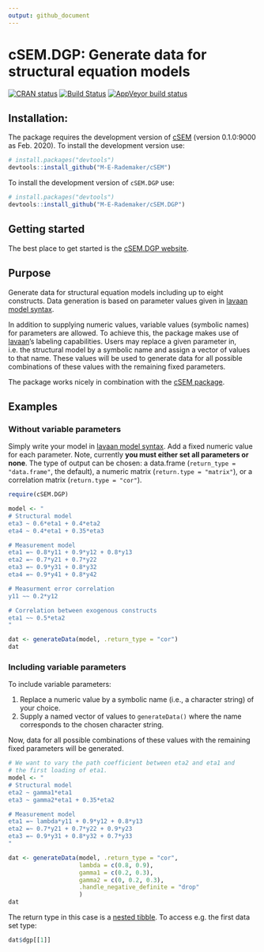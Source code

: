 ```yaml
---
output: github_document
---
```


<!-- README.md is generated from README.Rmd. Please edit that file -->

# cSEM.DGP: Generate data for structural equation models

[![CRAN status](https://www.r-pkg.org/badges/version/cSEM.DGP)](https://cran.r-project.org/package=cSEM.DGP)
[![Build Status](https://travis-ci.com/M-E-Rademaker/cSEM.DGP.svg?branch=master)](https://travis-ci.com/M-E-Rademaker/cSEM.DGP)
[![AppVeyor build status](https://ci.appveyor.com/api/projects/status/github/M-E-Rademaker/cSEM.DGP?branch=master&svg=true)](https://ci.appveyor.com/project/M-E-Rademaker/csem-dgp)

## Installation:
<!-- The package is available on [CRAN](https://cran.r-project.org/): -->
<!-- ```{r, eval = FALSE} -->
<!-- # install.packages("devtools") -->
<!-- install.packages("cSEM.DGP") -->
<!-- ``` -->
The package requires the development version of [cSEM](https://github.com/M-E-Rademaker/cSEM) 
(version 0.1.0:9000 as Feb. 2020). 
To install the development version use:
```r
# install.packages("devtools")
devtools::install_github("M-E-Rademaker/cSEM")
```

To install the development version of `cSEM.DGP` use:
```r
# install.packages("devtools")
devtools::install_github("M-E-Rademaker/cSEM.DGP")
```

## Getting started
The best place to get started is the [cSEM.DGP website](https://m-e-rademaker.github.io/cSEM.DGP/).

## Purpose
Generate data for structural equation models including up to eight constructs. 
Data generation is based on parameter values given in [lavaan model syntax](http://lavaan.ugent.be/tutorial/syntax1.html).

In addition to supplying numeric values, variable values (symbolic names) for parameters are allowed.
To achieve this, the package makes use of [lavaan](http://lavaan.ugent.be/)'s 
labeling capabilities. 
Users may replace a given parameter in, i.e. the structural model
by a symbolic name and assign a vector of values to that name. These values will be used
to generate data for all possible combinations of these values with the remaining fixed parameters.

The package works nicely in combination with the [cSEM package](https://m-e-rademaker.github.io/cSEM/).

## Examples
### Without variable parameters
Simply write your model in [lavaan model syntax](http://lavaan.ugent.be/tutorial/syntax1.html). 
Add a fixed numeric value for each parameter. Note, currently **you must either set all parameters or none**. The type
of output can be chosen: a data.frame (`return_type = "data.frame"`, the default),
a numeric matrix (`return.type = "matrix"`), or a correlation matrix (`return.type = "cor"`).
```r
require(cSEM.DGP)

model <- "
# Structural model
eta3 ~ 0.6*eta1 + 0.4*eta2
eta4 ~ 0.4*eta1 + 0.35*eta3

# Measurement model
eta1 =~ 0.8*y11 + 0.9*y12 + 0.8*y13
eta2 =~ 0.7*y21 + 0.7*y22 
eta3 =~ 0.9*y31 + 0.8*y32
eta4 =~ 0.9*y41 + 0.8*y42

# Measurment error correlation
y11 ~~ 0.2*y12

# Correlation between exogenous constructs
eta1 ~~ 0.5*eta2
"

dat <- generateData(model, .return_type = "cor")
dat
```

### Including variable parameters

To include variable parameters:

1. Replace a numeric value by a symbolic name (i.e., a character string) of your choice.
2. Supply a named vector of values to `generateData()` where the name corresponds to
   the chosen character string.

Now, data for all possible combinations of these values with the remaining fixed
parameters will be generated.

```r
# We want to vary the path coefficient between eta2 and eta1 and 
# the first loading of eta1.
model <- "
# Structural model
eta2 ~ gamma1*eta1
eta3 ~ gamma2*eta1 + 0.35*eta2

# Measurement model
eta1 =~ lambda*y11 + 0.9*y12 + 0.8*y13
eta2 =~ 0.7*y21 + 0.7*y22 + 0.9*y23
eta3 =~ 0.9*y31 + 0.8*y32 + 0.7*y33
"

dat <- generateData(model, .return_type = "cor", 
                    lambda = c(0.8, 0.9),
                    gamma1 = c(0.2, 0.3),
                    gamma2 = c(0, 0.2, 0.3),
                    .handle_negative_definite = "drop"
                    )
dat
```
The return type in this case is a [nested tibble](https://tidyr.tidyverse.org/articles/nest.html).
To access e.g. the first data set type:
```r
dat$dgp[[1]]
```

